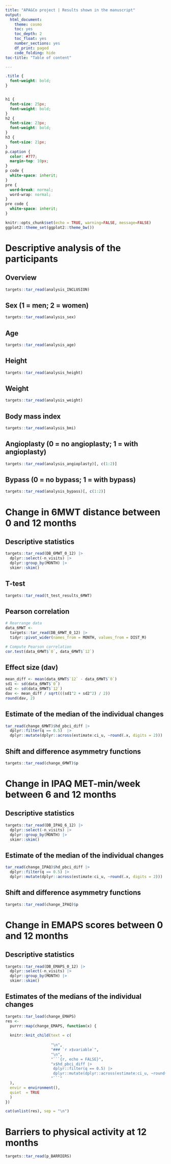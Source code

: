 ```yaml
---
title: "APA&Co project | Results shown in the manuscript"
output: 
  html_document:
    theme: cosmo
    toc: yes
    toc_depth: 2
    toc_float: yes
    number_sections: yes
    df_print: paged
    code_folding: hide
toc-title: "Table of content"

---
```

```css
.title {
  font-weight: bold;
}


h1 {
  font-size: 25px;
  font-weight: bold;
}
h2 {
  font-size: 23px;
  font-weight: bold;
}
h3 {
  font-size: 21px;
}
p.caption {
  color: #777;
  margin-top: 10px;
}
p code {
  white-space: inherit;
}
pre {
  word-break: normal;
  word-wrap: normal;
}
pre code {
  white-space: inherit;
}
```

```r
knitr::opts_chunk$set(echo = TRUE, warning=FALSE, message=FALSE)
ggplot2::theme_set(ggplot2::theme_bw())
```

# Descriptive analysis of the participants
## Overview
```r
targets::tar_read(analysis_INCLUSION)
```

## Sex (1 = men; 2 = women)
```r
targets::tar_read(analysis_sex)
```

## Age
```r
targets::tar_read(analysis_age)
```

## Height
```r
targets::tar_read(analysis_height)
```

## Weight
```r
targets::tar_read(analysis_weight)
```

## Body mass index
```r
targets::tar_read(analysis_bmi)
```

## Angioplasty (0 = no angioplasty; 1 = with angioplasty)
```r
targets::tar_read(analysis_angioplasty)[, c(1:2)]
```

## Bypass (0 = no bypass; 1 = with bypass)
```r
targets::tar_read(analysis_bypass)[, c(1:2)]
```

# Change in 6MWT distance between 0 and 12 months
## Descriptive statistics
```r
targets::tar_read(DB_6MWT_0_12) |> 
  dplyr::select(-n_visits) |>   
  dplyr::group_by(MONTH) |> 
  skimr::skim()
```

## T-test
```r
targets::tar_read(t_test_results_6MWT)
```

## Pearson correlation
```r
# Rearrange data
data_6MWT <- 
  targets::tar_read(DB_6MWT_0_12) |> 
  tidyr::pivot_wider(names_from = MONTH, values_from = DIST_M)

# Compute Pearson correlation
cor.test(data_6MWT$`0`, data_6MWT$`12`)
```

## Effect size (dav)
```r
mean_diff <- mean(data_6MWT$`12` - data_6MWT$`0`)
sd1 <- sd(data_6MWT$`0`)
sd2 <- sd(data_6MWT$`12`)
dav <- mean_diff / sqrt(((sd1^2 + sd2^2) / 2))
round(dav, 2)
```

## Estimate of the median of the individual changes
```r
tar_read(change_6MWT)$hd_pbci_diff |> 
  dplyr::filter(q == 0.5)  |> 
  dplyr::mutate(dplyr::across(estimate:ci_u, ~round(.x, digits = 2)))
```

## Shift and difference asymmetry functions
```r
targets::tar_read(change_6MWT)$p
```

# Change in IPAQ MET-min/week between 6 and 12 months
## Descriptive statistics
```r
targets::tar_read(DB_IPAQ_6_12) |>
  dplyr::select(-n_visits) |>  
  dplyr::group_by(MONTH) |> 
  skimr::skim()
```

## Estimate of the median of the individual changes
```r
tar_read(change_IPAQ)$hd_pbci_diff |> 
  dplyr::filter(q == 0.5) |> 
  dplyr::mutate(dplyr::across(estimate:ci_u, ~round(.x, digits = 2)))
```

## Shift and difference asymmetry functions
```r
targets::tar_read(change_IPAQ)$p
```

# Change in EMAPS scores between 0 and 12 months
## Descriptive statistics
```r
targets::tar_read(DB_EMAPS_0_12) |> 
  dplyr::select(-n_visits) |>  
  dplyr::group_by(MONTH) |> 
  skimr::skim()
```

## Estimates of the medians of the individual changes
```r
targets::tar_load(change_EMAPS)
res <-
  purrr::map(change_EMAPS, function(x) {
  
  knitr::knit_child(text = c(
                    
                    "\n",
                    "### `r x$variable`",
                    "\n",
                    "```{r, echo = FALSE}",
                    "x$hd_pbci_diff |>  
                     dplyr::filter(q == 0.5) |> 
                     dplyr::mutate(dplyr::across(estimate:ci_u, ~round(.x, digits = 2)))",
                    "```"
  ),
  envir = environment(),
  quiet  = TRUE
  )
})

cat(unlist(res), sep = "\n")
```


# Barriers to physical activity at 12 months
```r
targets::tar_read(p_BARRIERS)
```


